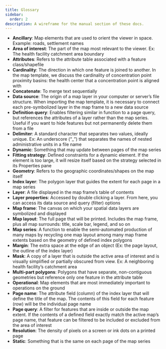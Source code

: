 ```yaml
---
title: Glossary
sidebar:
  order: 2
description: A wireframe for the manual section of these docs.
---
```


- **Ancillary**: Map elements that are used to orient the viewer in space. Example: roads, settlement names
- **Area of interest**: The part of the map most relevant to the viewer. Ex: The health facility catchment area boundary
- **Attributes**: Refers to the attribute table associated with a feature class/shapefile
- **Cardinality**: The direction in which one feature is joined to another. In the map template, we discuss the cardinality of concentration point proximity basins: the health center that a concentration point is aligned with
- **Concatenate**: To merge text sequentially 
- **Data source**: The origin of a map layer in your computer or server’s file structure. When importing the map template, it is necessary to connect each pre-symbolized layer in the map frame to a new data source 
- **Definition query**: Enables filtering similar in function to a page query, but references the attributes of a layer rather than the map series. Useful if you want to hide features but not permanently delete them from a file
- **Delimiter**: A standard character that separates two values, ideally unique. Ex: An underscore (“_”) that separates the names of nested administrative units in a file name
- **Dynamic**: Something that may update between pages of the map series
- **Fitting strategy**: Defined constraints for a dynamic element. If the element is too large, it will resize itself based on the strategy selected in its Properties pane
- **Geometry**: Refers to the geographic coordinates/shapes on the map itself
- **Index layer**: The polygon layer that guides the extent for each page in a map series
- **Layer**: A file displayed in the map frame’s table of contents
- **Layer properties**: Accessed by double clicking a layer. From here, you can access its data source and query (filter) options
- **Map frame**: The canvas on which your spatial data layers are symbolized and  displayed
- **Map layout**: The full page that will be printed. Includes the map frame, plus all map surrounds: title, scale bar, legend, and so on
- **Map series**: A function to enable the semi-automated production of many maps by recycling one map layout among many map frame extents based on the geometry of defined index polygons
- **Margin**: The extra space at the edge of an object (Ex: the page layout, the outline of the index layer)
- **Mask**: A copy of a layer that is outside the active area of interest and is visually simplified or partially obscured from view. Ex: A neighboring health facility’s catchment area
- **Multi-part polygons**: Polygons that have separate, non-contiguous geometries but reference only one feature in the attribute table
- **Operational**: Map elements that are most immediately important to operations on the ground
- **Page name**: The attribute field (column) of the index layer that will define the title of the map. The contents of this field for each feature (row) will be the individual page name
- **Page query**: A filter for features that are inside or outside the map extent. If the contents of a defined field exactly match the active map’s page name, that feature can be filtered to be included or excluded from the area of interest
- **Resolution**: The density of pixels on a screen or ink dots on a printed page
- **Static**: Something that is the same on each page of the map series
